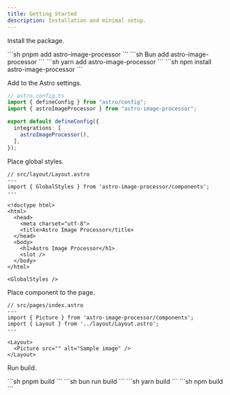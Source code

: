 ```yaml
---
title: Getting Started
description: Installation and minimal setup.
---
```



Install the package.

<Tabs syncKey="pkg">
<TabItem label="pnpm">
```sh
pnpm add astro-image-processor
```
</TabItem>
<TabItem label="Bun">
```sh
Bun add astro-image-processor
```
</TabItem>
<TabItem label="Yarn">
```sh
yarn add astro-image-processor
```
</TabItem>
<TabItem label="npm">
```sh
npm install astro-image-processor
```
</TabItem>
</Tabs>

Add to the Astro settings.

```ts ins={3,7}
// astro.config.ts
import { defineConfig } from "astro/config";
import { astroImageProcessor } from "astro-image-processor";

export default defineConfig({
  integrations: [
    astroImageProcessor(),
  ],
});
```

Place global styles.

```astro ins={3,18}
// src/layout/Layout.astro
---
import { GlobalStyles } from 'astro-image-processor/components';
---

<!doctype html>
<html>
  <head>
    <meta charset="utf-8">
    <title>Astro Image Processor</title>
  </head>
  <body>
    <h1>Astro Image Processor</h1>
    <slot />
  </body>
</html>

<GlobalStyles />
```

Place component to the page.

```astro ins={3,8}
// src/pages/index.astro
---
import { Picture } from 'astro-image-processor/components';
import { Layout } from '../layout/Layout.astro';
---

<Layout>
  <Picture src="" alt="Sample image" />
</Layout>
```

Run build.

<Tabs syncKey="pkg">
<TabItem label="pnpm">
```sh
pnpm build
```
</TabItem>
<TabItem label="Bun">
```sh
bun run build
```
</TabItem>
<TabItem label="Yarn">
```sh
yarn build
```
</TabItem>
<TabItem label="npm">
```sh
npm build
```
</TabItem>
</Tabs>
